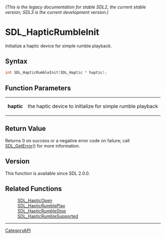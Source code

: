 ====== (This is the legacy documentation for stable SDL2, the current stable version; SDL3 is the current development version.) ======
= SDL_HapticRumbleInit =

Initialize a haptic device for simple rumble playback.

== Syntax ==

<syntaxhighlight lang='c'>
int SDL_HapticRumbleInit(SDL_Haptic * haptic);
</syntaxhighlight>

== Function Parameters ==

{|
|'''haptic'''
|the haptic device to initialize for simple rumble playback
|}

== Return Value ==

Returns 0 on success or a negative error code on failure; call
[[SDL_GetError]]() for more information.

== Version ==

This function is available since SDL 2.0.0.

== Related Functions ==

:[[SDL_HapticOpen]]
:[[SDL_HapticRumblePlay]]
:[[SDL_HapticRumbleStop]]
:[[SDL_HapticRumbleSupported]]

----
[[CategoryAPI]]


